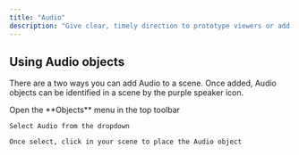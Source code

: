 ```yaml
---
title: "Audio"
description: "Give clear, timely direction to prototype viewers or add an extra level of immersion to your prototype."
---
```


## Using Audio objects

There are a two ways you can add Audio to a scene. Once added, Audio objects can be identified in a scene by the purple speaker icon.

<AccordionGroup>
  <Accordion title="Adding Audio from the Objects menu" defaultOpen={false}>
    Open the **Objects** menu in the top toolbar

    Select Audio from the dropdown

    Once select, click in your scene to place the Audio object
  </Accordion>

  <Accordion title="New Accordion" defaultOpen="false">

  </Accordion>
</AccordionGroup>